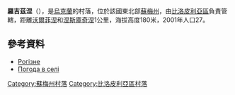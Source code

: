 {{coord|51|15|21|N|34|26|55|E|scale:100000_region:UA|display=title}}

'''羅吉茲涅'''（{{lang-uk|Рогізне}}），是[[烏克蘭|烏克蘭]]的村落，位於該國東北部[[蘇梅州|蘇梅州]]，由[[比洛皮利亞區|比洛皮利亞區]]負責管轄，距離[[沃爾菲涅|沃爾菲涅]]和[[涅斯庫奇涅_(比洛皮利亞區)|涅斯庫奇涅]]1公里，海拔高度180米，2001年人口27。

==參考資料==
*[http://w1.c1.rada.gov.ua/pls/z7502/A005?rdat1=02.02.2010&rf7571=28636 Рогізне]{{dead link|date=2018年4月 |bot=InternetArchiveBot |fix-attempted=yes }}
*[http://weather.in.ua/ua/symskaja/22441 Погода в селі ] {{Wayback|url=http://weather.in.ua/ua/symskaja/22441 |date=20160305093617 }}

{{DEFAULTSORT:Рогізне}}

[[Category:蘇梅州村落|Category:蘇梅州村落]]
[[Category:比洛皮利亞區村落|Category:比洛皮利亞區村落]]


{{Sumy-geo-stub}}